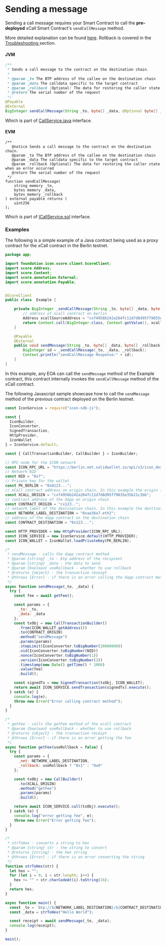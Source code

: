 # Sending a message

Sending a call message requires your Smart Contract to call the **pre-deployed** xCall Smart Contract's `sendCallMessage` method.

More detailed explanation can be found [here](https://github.com/icon-project/IIPs/blob/master/IIPS/iip-52.md#sendcallmessage). Rollback is covered in the [Troubleshooting ](../troubleshooting.md)section.

#### JVM

```java
/**
 * Sends a call message to the contract on the destination chain.
 *
 * @param _to The BTP address of the callee on the destination chain
 * @param _data The calldata specific to the target contract
 * @param _rollback (Optional) The data for restoring the caller state when an error occurred
 * @return The serial number of the request
 */
@Payable
@External
BigInteger sendCallMessage(String _to, byte[] _data, @Optional byte[] _rollback);
```

Which is part of [CallService.java](https://www.javadoc.io/doc/foundation.icon/btp2-xcall/latest/foundation/icon/btp/xcall/CallService.html) interface.

#### EVM

```solidity
/**
   @notice Sends a call message to the contract on the destination chain.
   @param _to The BTP address of the callee on the destination chain
   @param _data The calldata specific to the target contract
   @param _rollback (Optional) The data for restoring the caller state when an error occurred
   @return The serial number of the request
 */
function sendCallMessage(
    string memory _to,
    bytes memory _data,
    bytes memory _rollback
) external payable returns (
    uint256
);
```

Which is part of [ICallService.sol](https://github.com/icon-project/btp2-solidity/blob/276a7d7b004bcc918b6c4bf656439c335a3960b5/library/contracts/interfaces/ICallService.sol) interface.

### Examples

The following is a simple example of a Java contract being used as a proxy contract for the xCall contract in the Berlin testnet.

```java
package app;

import foundation.icon.score.client.ScoreClient;
import score.Address;
import score.Context;
import score.annotation.External;
import score.annotation.Payable;


@ScoreClient
public class  Example {

    private BigInteger _sendCallMessage(String _to, byte[] _data, byte[] _rollback) {
        // address of xcall contract on berlin
        Address xcallSourceAddress = "cxf4958b242a264fc11d7d8d95f79035e35b21c1bb";
        return Context.call(BigInteger.class, Context.getValue(), xcallSourceAddress, "sendCallMessage", _to, _data, _rollback);
    }

    @Payable
    @External
    public void sendMessage(String _to, byte[] _data, byte[] _rollback) {
        BigInteger id = _sendCallMessage(_to, _data, _rollback);
        Context.println("sendCallMessage Response:" + id);
    }
}
```

In this example, any EOA can call the `sendMessage` method of the Example contract, this contract internally invokes the `sendCallMessage` method of the xCall contract.

The following Javascript sample showcase how to call the `sendMessage` method of the previous contract deployed on the Berlin testnet.

```javascript
const IconService = require("icon-sdk-js");

const {
  IconBuilder,
  IconConverter,
  SignedTransaction,
  HttpProvider,
  IconWallet
} = IconService.default;

const { CallTransactionBuilder, CallBuilder } = IconBuilder;

// RPC node for the ICON network
const ICON_RPC_URL = "https://berlin.net.solidwallet.io/api/v3/icon_dex";
// Network NID
const NID = "0x7";
// Private key for the wallet
const PK_BERLIN = "0x0123...";
// xCall contract address on origin chain. In this example the origin is Berlin
const XCALL_ORIGIN = "cxf4958b242a264fc11d7d8d95f79035e35b21c1bb";
// contract address of the dapp on origin chain
const CONTRACT_ORIGIN = "cx123..";
// network label of the destination chain. In this example the destination is Sepolia
const NETWORK_LABEL_DESTINATION = "0xaa36a7.eth2";
// address of the dapp contract on the destination chain
const CONTRACT_DESTINATION = "0x123...";

const HTTP_PROVIDER = new HttpProvider(ICON_RPC_URL);
const ICON_SERVICE = new IconService.default(HTTP_PROVIDER);
const ICON_WALLET = IconWallet.loadPrivateKey(PK_BERLIN);

/*
 * sendMessage - calls the dapp contract method
 * @param {string} _to - btp address of the recipient
 * @param {string} _data - the data to send
 * @param {boolean} useRollback - whether to use rollback
 * @returns {object} - the transaction receipt
 * @throws {Error} - if there is an error calling the dapp contract method
 */
async function sendMessage(_to, _data) {
  try {
    const fee = await getFee();

    const params = {
      _to: _to,
      _data: _data
    };
    const txObj = new CallTransactionBuilder()
      .from(ICON_WALLET.getAddress())
      .to(CONTRACT_ORIGIN)
      .method("sendMessage")
      .params(params)
      .stepLimit(IconConverter.toBigNumber(20000000))
      .nid(IconConverter.toBigNumber(NID))
      .nonce(IconConverter.toBigNumber(1))
      .version(IconConverter.toBigNumber(3))
      .timestamp(new Date().getTime() * 1000)
      .value(fee)
      .build();

    const signedTx = new SignedTransaction(txObj, ICON_WALLET);
    return await ICON_SERVICE.sendTransaction(signedTx).execute();
  } catch (e) {
    console.log(e);
    throw new Error("Error calling contract method");
  }
}

/*
 * getFee - calls the getFee method of the xcall contract
 * @param {boolean} useRollback - whether to use rollback
 * @returns {object} - the transaction receipt
 * @throws {Error} - if there is an error getting the fee
 */
async function getFee(useRollback = false) {
  try {
    const params = {
      _net: NETWORK_LABEL_DESTINATION,
      _rollback: useRollback ? "0x1" : "0x0"
    };

    const txObj = new CallBuilder()
      .to(XCALL_ORIGIN)
      .method("getFee")
      .params(params)
      .build();

    return await ICON_SERVICE.call(txObj).execute();
  } catch (e) {
    console.log("error getting fee", e);
    throw new Error("Error getting fee");
  }
}

/*
 * strToHex - converts a string to hex
 * @param {string} str - the string to convert
 * @returns {string} - the hex string
 * @throws {Error} - if there is an error converting the string
 */
function strToHex(str) {
  let hex = "";
  for (let i = 0; i < str.length; i++) {
    hex += "" + str.charCodeAt(i).toString(16);
  }
  return hex;
}

async function main() {
  const _to = `btp://${NETWORK_LABEL_DESTINATION}/${CONTRACT_DESTINATION}`;
  const _data = strToHex("Hello World");

  const receipt = await sendMessage(_to, _data);
  console.log(receipt);
}

main();
```

